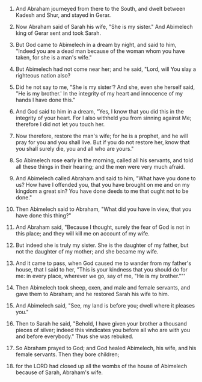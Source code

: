 
1. And Abraham journeyed from there to the South, and dwelt between Kadesh and Shur, and stayed in Gerar.

2. Now Abraham said of Sarah his wife, "She is my sister." And Abimelech king of Gerar sent and took Sarah.

3. But God came to Abimelech in a dream by night, and said to him, "Indeed you are a dead man because of the woman whom you have taken, for she is a man's wife."

4. But Abimelech had not come near her; and he said, "Lord, will You slay a righteous nation also?

5. Did he not say to me, "She is my sister'? And she, even she herself said, "He is my brother.' In the integrity of my heart and innocence of my hands I have done this."

6. And God said to him in a dream, "Yes, I know that you did this in the integrity of your heart. For I also withheld you from sinning against Me; therefore I did not let you touch her.

7. Now therefore, restore the man's wife; for he is a prophet, and he will pray for you and you shall live. But if you do not restore her, know that you shall surely die, you and all who are yours."

8. So Abimelech rose early in the morning, called all his servants, and told all these things in their hearing; and the men were very much afraid.

9. And Abimelech called Abraham and said to him, "What have you done to us? How have I offended you, that you have brought on me and on my kingdom a great sin? You have done deeds to me that ought not to be done."

10. Then Abimelech said to Abraham, "What did you have in view, that you have done this thing?"

11. And Abraham said, "Because I thought, surely the fear of God is not in this place; and they will kill me on account of my wife.

12. But indeed she is truly my sister. She is the daughter of my father, but not the daughter of my mother; and she became my wife.

13. And it came to pass, when God caused me to wander from my father's house, that I said to her, "This is your kindness that you should do for me: in every place, wherever we go, say of me, "He is my brother.""'

14. Then Abimelech took sheep, oxen, and male and female servants, and gave them to Abraham; and he restored Sarah his wife to him.

15. And Abimelech said, "See, my land is before you; dwell where it pleases you."

16. Then to Sarah he said, "Behold, I have given your brother a thousand pieces of silver; indeed this vindicates you before all who are with you and before everybody." Thus she was rebuked.

17. So Abraham prayed to God; and God healed Abimelech, his wife, and his female servants. Then they bore children;

18. for the LORD had closed up all the wombs of the house of Abimelech because of Sarah, Abraham's wife.


